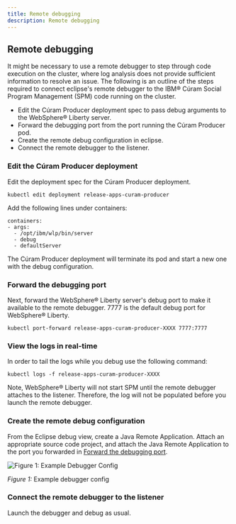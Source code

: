 ```yaml
---
title: Remote debugging
description: Remote debugging
---
```


## Remote debugging

It might be necessary to use a remote debugger to step through code execution on the cluster, where log analysis does not provide sufficient information to resolve an issue.
The following is an outline of the steps required to connect eclipse's remote debugger to the IBM® Cúram Social Program Management (SPM) code running on the cluster.

* Edit the Cúram Producer deployment spec to pass debug arguments to the WebSphere® Liberty server.
* Forward the debugging port from the port running the Cúram Producer pod.
* Create the remote debug configuration in eclipse.
* Connect the remote debugger to the listener.

### Edit the Cúram Producer deployment

Edit the deployment spec for the Cúram Producer deployment.

```kubectl edit deployment release-apps-curam-producer```

Add the following lines under containers:

```
containers:
- args:
  - /opt/ibm/wlp/bin/server
  - debug
  - defaultServer
```

The Cúram Producer deployment will terminate its pod and start a new one with the debug configuration.

### Forward the debugging port

Next, forward the WebSphere® Liberty server's debug port to make it available to the remote debugger. 7777 is the default debug port for WebSphere® Liberty.

```kubectl port-forward release-apps-curam-producer-XXXX 7777:7777```

### View the logs in real-time

In order to tail the logs while you debug use the following command:

```kubectl logs -f release-apps-curam-producer-XXXX```

Note, WebSphere® Liberty will not start SPM until the remote debugger attaches to the listener. Therefore, the log will not be populated before you launch the remote debugger.

### Create the remote debug configuration

From the Eclipse debug view, create a Java Remote Application. Attach an appropriate source code project, and attach the Java Remote Application to the port you forwarded in [Forward the debugging port](#forward-the-debugging-port).

![Figure 1: Example Debugger Config](../../images/remote_debugger.png)
<Caption>

*Figure 1:* Example debugger config

</Caption>

### Connect the remote debugger to the listener

Launch the debugger and debug as usual.
